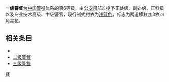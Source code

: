 '''一级警督'''为[[中国|中国]][[警衔|警衔]]体系的第6等级，由[[公安部|公安部]]部长授予正处级、副处级、正科级以及专业技术高级、中级警官，现行制式衬衣为[[浅蓝色|浅蓝色]]，标志为两道横杠加3枚四角星花。

== 相关条目 ==
*{{Link-sv|警督|Polisinspektör}}
*[[二级警督|二级警督]]
*[[三级警督|三级警督]]
{{模板:民警警衔}}
[[Category:中华人民共和国人民警察警衔|督]]